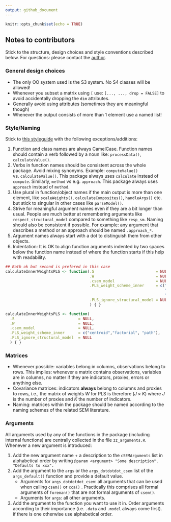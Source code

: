 ```yaml
---
output: github_document
---
```


```r
knitr::opts_chunk$set(echo = TRUE)
```
## Notes to contributors

Stick to the structure, design choices and style conventions described below.
For questions: please contact the [author](mailto:manuel-rademaker@outlook.de).

<!-- ### Structure -->

<!-- The package structure is best understood with reference to a (hierarchically organized)  -->
<!-- company. In analogy to company departments, two separate "function departments"  -->
<!-- exist: -->

<!-- - **Estimation functions** -->
<!-- - **Postestimation functions** -->

<!-- Each department is hierarchically structured. All functions that do not belong -->
<!-- to one of the departments are considered **utility functions**. To stay in the -->
<!-- picture, they are best understood as external consultants in charge of one -->
<!-- specific task that is not meaningfully classified as belonging to (only) one of -->
<!-- the two departments. -->

<!-- #### Estimation functions: -->

<!-- Estimation functions are all functions involved in the estimation/calculation  -->
<!-- of the quantities of the measurement and the path/structural model. There are: -->

<!-- - **2 toplevel functions** (`csem()`). These functions + the -->
<!--   postestimation function `summarize()` (see below) should be sufficient for the end -->
<!--   user most of the time. Both functions eventually call `foreman()`. -->
<!-- - **1 midlevel function**, `foreman()`, that acts like a foreman by collecting all -->
<!--   (estimation) tasks, distributing them to lower level (helper) functions, and  -->
<!--   eventually recollecting all of their results. -->
<!-- - **Lowlevel (helper) functions** that perform one specific task. A distinction -->
<!--   is made between: -->
<!--     - **Exported helper functions**: Functions that are exported to be applied -->
<!--       directly by the end user if needed (e.g. `parseModel()` or -->
<!--       `calculateWeightsPLS()`). -->
<!--     - **Internal helper functions**: Functions that are not exported. These functions  -->
<!--       can be accessed via `csem:::` but they are not generally useful to the end user -->
<!--       (e.g. `calculateConstructVCV()` or `classifyConstructs()`).  -->

<!-- #### Postestimation functions: -->

<!-- Postestimation functions are functions to be applied to an object resulting  -->
<!-- from a call to `csem()`, `cca()` or `foreman()`, namely a `cSEMResults` object.  -->
<!-- All postestimation functions are consistently named by (preferably short) verbs. -->
<!-- Postestimation functions are generic with methods for classes `cSEMResults_default`, -->
<!-- `cSEMResults_multi` and `cSEMResults_2ndorder`. -->

<!-- Currently only a subset of these functions is implemented: -->

<!-- - 1 toplevel function:  -->
<!--   - `summarize()` with class `cSEMSummarize` -->
<!-- - 2 midlevel functions: -->
<!--   - `assess()` with class `cSEMCheck` -->
<!--   - `verify` with class `cSEMVerify` -->
<!-- - 3 lowlevel functions: -->
<!--   - `testMICOM()` with class `cSEMTestMICOM` -->
<!--   - `testMGD()` with class `cSEMTestMGA` -->
<!--   - `testOMF()` with class `cSEMTestOMF` -->

<!-- Each function has (will eventually have) a distinct class and a corresponding  -->
<!-- `print` method. -->

<!-- ### Helper functions -->
<!-- #### Exported helper functions -->
<!-- Exported helper functions should be written as autonomous as possible in a sense  -->
<!-- that they can be used without having to jump to a mother function in order to allow  -->
<!-- researchers using the package to use helper function the way they need it.  -->
<!-- Flexibility will come at the price of code repetition (i.e. most exported helper  -->
<!-- functions will have to have a `parseModel()` + `processDate()` statement at the  -->
<!-- beginning) to make them autonomous. -->

<!-- #### Internal helper functions -->
<!-- Internal helper functions on the other hand do not need to be autonomous. Here -->
<!-- code compactness is preferred.  -->
<!-- Mark every internal function as internal with `@keywords internal`. -->

### General design choices

- The only OO system used is the S3 system. No S4 classes will be allowed!
- Whenever you subset a matrix using `[` use: `[..., ..., drop = FALSE]` to avoid
  accidentally dropping the `dim` attributes.
- Generally avoid using attributes (sometimes they are meaningful though)
- Whenever the output consists of more than 1 element use a named list!

### Style/Naming

Stick to [this styleguide](https://style.tidyverse.org/) with the following
exceptions/additions:

1. Function and class names are always CamelCase. Function names should contain 
   a verb followed by a noun like: `processData()`, `calculateValue()`.
1. Verbs in function names should be consistent across the whole package. Avoid 
   mixing synonyms. Example: `computeValue()` vs. `calculateValue()`.
   This package always uses `calculate` instead of `compute`. Similarly, `method` 
   vs e.g. `approach`. This package always uses `approach` instead of `method`.
1. Use plural in function/object names if the main output is more than one element, 
   like `scaleWeights()`, `calculateComposites()`, `handleArgs()` etc. but stick to
   singular in other cases like `parseModel()`.
1. Strive for meaningful argument names even if they are a bit longer than usual.
   People are much better at remembering arguments like `respect_structural_model`
   compared to something like `resp_sm`. Naming should also be consistent if possible.
   For example: any argument that describes a method or an approach should be named
   `.approach_*`.
1. Argument names always start with a dot to distinguish them from other objects.
1. Indentation: It is OK to align function arguments indented by two spaces below 
   the function name instead of where the function starts if this help with readability.

```r
## Both ok but second is prefered in this case
calculateInnerWeightsPLS <- function(.S                           = NULL,
                                     .W                           = NULL,
                                     .csem_model                  = NULL,
                                     .PLS_weight_scheme_inner     = c("centroid",
                                                                      "factorial", 
                                                                      "path"),
                                     .PLS_ignore_structural_model = NULL
                                     ) { }

calculateInnerWeightsPLS <- function(
  .S                            = NULL,
  .W                            = NULL,
  .csem_model                   = NULL,
  .PLS_weight_scheme_inner      = c("centroid","factorial", "path"),
  .PLS_ignore_structural_model  = NULL
  ) { }
```

### Matrices

- Whenever possible: variables belong in columns, observations belong to rows.
  This implies: whenever a matrix contains observations, variables are in columns, 
  no matter if they are indicators, proxies, errors or anything else.
- Covariance matrices: indicators **always** belong to columns and proxies to 
  rows, i.e., the matrix of weights $W$ for PLS is therefore $(J \times K)$ 
  where $J$ is the number of proxies and $K$ the number of indicators.
- Naming: matrices within the package should be named according to the naming schemes 
  of the related SEM literature. 

### Arguments

All arguments used by any of the functions in the package (including internal
functions) are centrally collected in the file `zz_arguments.R`.
Whenever a new argument is introduced:

1. Add the new argument name + a description to the `cSEMArguments` list in 
   alphabetical order by writing `@param <argument> "Some description". "Defaults to xxx".`
1. Add the argument to the `args` or the  `args_dotdotdot_csem` list of the 
   `args_default()` function and provide a
   default value. 
   - Arguments for `args_dotdotdot_csem`: all arguments that can be used when 
     calling  `csem()` or `cca()`  . Practically this comprises all formal 
     arguments of `foreman()` that are not formal arguments of `csem()`. 
   - Arguments for `args`: all other arguments.
1. Add the argument to the function you want to use it in. Order arguments
   according to their importance (i.e. `.data` and `.model` always come first).
   if there is one otherwise use alphabetical order.
